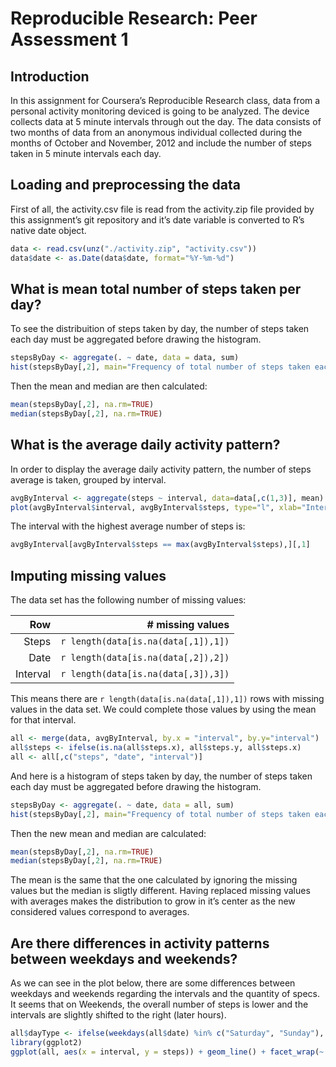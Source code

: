 # Reproducible Research: Peer Assessment 1

## Introduction
In this assignment for Coursera's Reproducible Research class, data from a personal activity monitoring deviced is going to be  analyzed. The device collects data at 5 minute intervals through out the day. The data consists of two months of data from an anonymous individual collected during the months of October and November, 2012 and include the number of steps taken in 5 minute intervals each day.

## Loading and preprocessing the data
First of all, the activity.csv file is read from the activity.zip file provided by this assignment's git repository and it's date variable is converted to R's native date object.

```r
data <- read.csv(unz("./activity.zip", "activity.csv"))
data$date <- as.Date(data$date, format="%Y-%m-%d")
```

## What is mean total number of steps taken per day?
To see the distribuition of steps taken by day, the number of steps taken each day must be aggregated before drawing the histogram.
```r
stepsByDay <- aggregate(. ~ date, data = data, sum)
hist(stepsByDay[,2], main="Frequency of total number of steps taken each day", col="blue", xlab="Steps taken each day")
```

Then the mean and median are then calculated:
```r
mean(stepsByDay[,2], na.rm=TRUE)
median(stepsByDay[,2], na.rm=TRUE)
```

## What is the average daily activity pattern?
In order to display the average daily activity pattern, the number of steps average is taken, grouped by interval.
```r
avgByInterval <- aggregate(steps ~ interval, data=data[,c(1,3)], mean)
plot(avgByInterval$interval, avgByInterval$steps, type="l", xlab="Interval", ylab="Average number of steps", main="Average daily activity pattern")
```
The interval with the highest average number of steps is: 
```r
avgByInterval[avgByInterval$steps == max(avgByInterval$steps),][,1]
```

## Imputing missing values
The data set has the following number of missing values:

|           Row| # missing values                   |
|-------------:|-----------------------------------:|
|         Steps| `r length(data[is.na(data[,1]),1])`|
|          Date| `r length(data[is.na(data[,2]),2])`|
|      Interval| `r length(data[is.na(data[,3]),3])`|

This means there are `r length(data[is.na(data[,1]),1])` rows with missing values in the data set. We could complete those values by using the mean for that interval. 

```r
all <- merge(data, avgByInterval, by.x = "interval", by.y="interval")
all$steps <- ifelse(is.na(all$steps.x), all$steps.y, all$steps.x)
all <- all[,c("steps", "date", "interval")]
```

And here is a histogram of steps taken by day, the number of steps taken each day must be aggregated before drawing the histogram.
```r
stepsByDay <- aggregate(. ~ date, data = all, sum)
hist(stepsByDay[,2], main="Frequency of total number of steps taken each day", col="blue", xlab="Steps taken each day")
```

Then the new mean and median are calculated:
```r
mean(stepsByDay[,2], na.rm=TRUE)
median(stepsByDay[,2], na.rm=TRUE)
```

The mean is the same that the one calculated by ignoring the missing values but the median is sligtly different. Having replaced missing values with averages makes the distribution to grow in it's center as the new considered values correspond to averages.   

## Are there differences in activity patterns between weekdays and weekends?

As we can see in the plot below, there are some differences between weekdays and weekends regarding the intervals and the quantity of specs. It seems that on Weekends, the overall number of steps is lower and the intervals are slightly shifted to the right (later hours).

```r
all$dayType <- ifelse(weekdays(all$date) %in% c("Saturday", "Sunday"), "Weekend", "Weekday")
library(ggplot2)
ggplot(all, aes(x = interval, y = steps)) + geom_line() + facet_wrap(~ dayType, nrow = 2)
```
